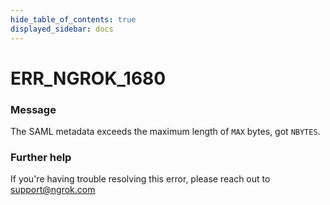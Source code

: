 ```yaml
---
hide_table_of_contents: true
displayed_sidebar: docs
---
```



# ERR_NGROK_1680

### Message

The SAML metadata exceeds the maximum length of `MAX` bytes, got `NBYTES`.

<ErrorDetails error="err_ngrok_1680" />

### Further help

If you're having trouble resolving this error, please reach out to [support@ngrok.com](mailto:support@ngrok.com?subject=Help%20with%20ERR_NGROK_1680)

